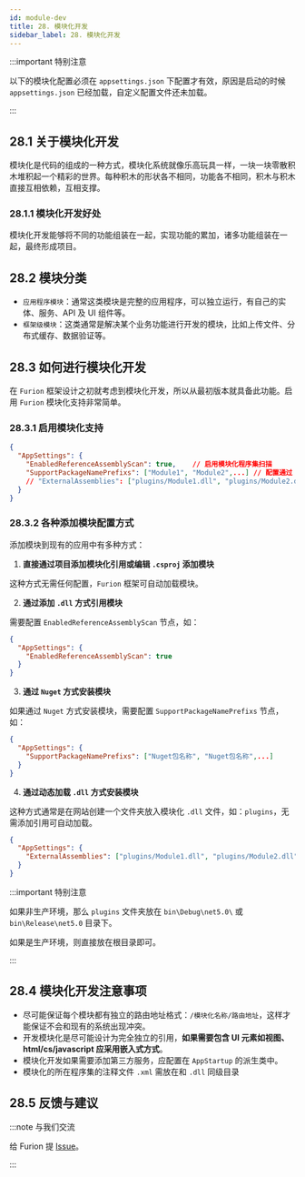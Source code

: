 ```yaml
---
id: module-dev
title: 28. 模块化开发
sidebar_label: 28. 模块化开发
---
```


:::important 特别注意

以下的模块化配置必须在 `appsettings.json` 下配置才有效，原因是启动的时候 `appsettings.json` 已经加载，自定义配置文件还未加载。

:::

## 28.1 关于模块化开发

模块化是代码的组成的一种方式，模块化系统就像乐高玩具一样，一块一块零散积木堆积起一个精彩的世界。每种积木的形状各不相同，功能各不相同，积木与积木直接互相依赖，互相支撑。

### 28.1.1 模块化开发好处

模块化开发能够将不同的功能组装在一起，实现功能的累加，诸多功能组装在一起，最终形成项目。

## 28.2 模块分类

- `应用程序模块`：通常这类模块是完整的应用程序，可以独立运行，有自己的实体、服务、API 及 UI 组件等。
- `框架级模块`：这类通常是解决某个业务功能进行开发的模块，比如上传文件、分布式缓存、数据验证等。

## 28.3 如何进行模块化开发

在 `Furion` 框架设计之初就考虑到模块化开发，所以从最初版本就具备此功能。启用 `Furion` 模块化支持非常简单。

### 28.3.1 启用模块化支持

```json {2,3,4}
{
  "AppSettings": {
    "EnabledReferenceAssemblyScan": true,    // 启用模块化程序集扫描
    "SupportPackageNamePrefixs": ["Module1", "Module2",...] // 配置通过 Nuget 方式安装的模块化包，如果不是通过 Nuget 方式可不配置
    // "ExternalAssemblies": ["plugins/Module1.dll", "plugins/Module2.dll", ...]   // 配置加载网站 plugins 目录下的模块程序集，可不配置
  }
}
```

### 28.3.2 各种添加模块配置方式

添加模块到现有的应用中有多种方式：

1. **直接通过项目添加模块化引用或编辑 `.csproj` 添加模块**

这种方式无需任何配置，`Furion` 框架可自动加载模块。

2. **通过添加 `.dll` 方式引用模块**

需要配置 `EnabledReferenceAssemblyScan` 节点，如：

```json {3}
{
  "AppSettings": {
    "EnabledReferenceAssemblyScan": true
  }
}
```

3. **通过 `Nuget` 方式安装模块**

如果通过 `Nuget` 方式安装模块，需要配置 `SupportPackageNamePrefixs` 节点，如：

```json {3}
{
  "AppSettings": {
    "SupportPackageNamePrefixs": ["Nuget包名称", "Nuget包名称",...]
  }
}
```

4. **通过动态加载 `.dll` 方式安装模块**

这种方式通常是在网站创建一个文件夹放入模块化 `.dll` 文件，如：`plugins`，无需添加引用可自动加载。

```json {3}
{
  "AppSettings": {
    "ExternalAssemblies": ["plugins/Module1.dll", "plugins/Module2.dll", ...]
  }
}
```

:::important 特别注意

如果非生产环境，那么 `plugins` 文件夹放在 `bin\Debug\net5.0\` 或 `bin\Release\net5.0` 目录下。

如果是生产环境，则直接放在根目录即可。

:::

## 28.4 模块化开发注意事项

- 尽可能保证每个模块都有独立的路由地址格式：`/模块化名称/路由地址`，这样才能保证不会和现有的系统出现冲突。
- 开发模块化是尽可能设计为完全独立的引用，**如果需要包含 UI 元素如视图、html/cs/javascript 应采用嵌入式方式**。
- 模块化开发如果需要添加第三方服务，应配置在 `AppStartup` 的派生类中。
- 模块化的所在程序集的注释文件 `.xml` 需放在和 `.dll` 同级目录

## 28.5 反馈与建议

:::note 与我们交流

给 Furion 提 [Issue](https://gitee.com/dotnetchina/Furion/issues/new?issue)。

:::
